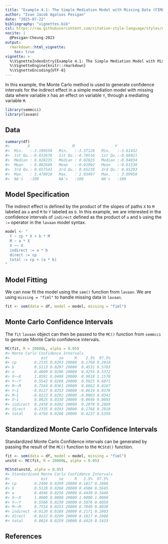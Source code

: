 ```yaml
---
title: "Example 4.1: The Simple Mediation Model with Missing Data (FIML)"
author: "Ivan Jacob Agaloos Pesigan"
date: "2025-07-22"
bibliography: "vignettes.bib"
csl: https://raw.githubusercontent.com/citation-style-language/styles/master/apa.csl
nocite: |
  @Pesigan-Cheung-2023
output:
  rmarkdown::html_vignette:
    toc: true
vignette: >
  %\VignetteIndexEntry{Example 4.1: The Simple Mediation Model with Missing Data (FIML)}
  %\VignetteEngine{knitr::rmarkdown}
  %\VignetteEncoding{UTF-8}
---
```


<!-- vignettes/example-4-1-simple-miss-fiml.Rmd is generated from .setup/vignettes/example-4-1-simple-miss-fiml.Rmd.orig. Please edit that file -->





In this example,
the Monte Carlo method is used to generate confidence intervals
for the indirect effect in a simple mediation model with missing data
where
variable `X` has an effect on variable `Y`,
through a mediating variable `M`.


``` r
library(semmcci)
library(lavaan)
```

## Data




``` r
summary(df)
#>        X                   M                  Y           
#>  Min.   :-3.199558   Min.   :-3.37128   Min.   :-3.61432  
#>  1st Qu.:-0.632676   1st Qu.:-0.70516   1st Qu.:-0.66921  
#>  Median : 0.028235   Median : 0.02825   Median :-0.04834  
#>  Mean   : 0.002689   Mean   :-0.01992   Mean   :-0.01538  
#>  3rd Qu.: 0.657543   3rd Qu.: 0.65239   3rd Qu.: 0.65293  
#>  Max.   : 3.470910   Max.   : 2.93497   Max.   : 3.09950  
#>  NA's   :100         NA's   :100        NA's   :100
```

## Model Specification

The indirect effect is defined by the product of the slopes
of paths `X` to `M` labeled as `a` and `M` to `Y` labeled as `b`.
In this example, we are interested in the confidence intervals of `indirect`
defined as the product of `a` and `b` using the `:=` operator
in the `lavaan` model syntax.


``` r
model <- "
  Y ~ cp * X + b * M
  M ~ a * X
  X ~~ X
  indirect := a * b
  direct := cp
  total := cp + (a * b)
"
```

## Model Fitting

We can now fit the model using the `sem()` function from `lavaan`.
We are using `missing = "fiml"` to handle missing data in `lavaan`.


``` r
fit <- sem(data = df, model = model, missing = "fiml")
```

## Monte Carlo Confidence Intervals

The `fit` `lavaan` object can then be passed to the `MC()` function from `semmcci`
to generate Monte Carlo confidence intervals.


``` r
MC(fit, R = 20000L, alpha = 0.05)
#> Monte Carlo Confidence Intervals
#>              est     se     R    2.5%  97.5%
#> cp        0.2335 0.0293 20000  0.1768 0.2910
#> b         0.5113 0.0297 20000  0.4531 0.5703
#> a         0.4809 0.0286 20000  0.4255 0.5372
#> X~~X      1.0591 0.0499 20000  0.9618 1.1570
#> Y~~Y      0.5542 0.0268 20000  0.5025 0.6071
#> M~~M      0.7564 0.0361 20000  0.6862 0.8267
#> Y~1      -0.0127 0.0253 20000 -0.0619 0.0376
#> M~1      -0.0223 0.0292 20000 -0.0803 0.0342
#> X~1       0.0025 0.0338 20000 -0.0646 0.0693
#> indirect  0.2458 0.0202 20000  0.2078 0.2869
#> direct    0.2335 0.0293 20000  0.1768 0.2910
#> total     0.4794 0.0286 20000  0.4237 0.5359
```

## Standardized Monte Carlo Confidence Intervals

Standardized Monte Carlo Confidence intervals can be generated by passing the result of the `MC()` function to the `MCStd()` function.


``` r
fit <- sem(data = df, model = model, missing = "fiml")
unstd <- MC(fit, R = 20000L, alpha = 0.05)
```


``` r
MCStd(unstd, alpha = 0.05)
#> Standardized Monte Carlo Confidence Intervals
#>              est     se     R   2.5%  97.5%
#> cp        0.2409 0.0299 20000 0.1817 0.2988
#> b         0.5128 0.0268 20000 0.4586 0.5645
#> a         0.4946 0.0256 20000 0.4430 0.5440
#> X~~X      1.0000 0.0000 20000 1.0000 1.0000
#> Y~~Y      0.5568 0.0250 20000 0.5076 0.6059
#> M~~M      0.7554 0.0253 20000 0.7040 0.8038
#> indirect -0.0128 0.0188 20000 0.2171 0.2903
#> direct   -0.0222 0.0299 20000 0.1817 0.2988
#> total     0.0024 0.0259 20000 0.4419 0.5433
```

## References
